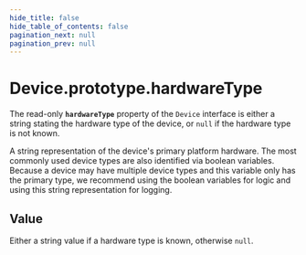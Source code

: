 ```yaml
---
hide_title: false
hide_table_of_contents: false
pagination_next: null
pagination_prev: null
---
```

# Device.prototype.hardwareType

The read-only **`hardwareType`** property of the `Device` interface is
either a string stating the hardware type of the device, or `null` if the hardware type is not known.

A string representation of the device's primary platform hardware. The most commonly used device types are also identified via boolean variables. Because a device may have multiple device types and this variable only has the primary type, we recommend using the boolean variables for logic and using this string representation for logging.



## Value

Either a string value if a hardware type is known, otherwise `null`.
